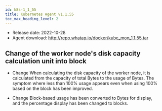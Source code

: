 ```yaml
---
id: k8s-1_1_55
title: Kubernetes Agent v1.1.55
toc_max_heading_level: 2
---
```



-   Release date: 2022-10-28
-   Agent download: http://repo.whatap.io/docker/kube_mon_1.1.55.tar

## Change of the worker node's disk capacity calculation unit into block

-   <Status>Change</Status> When calculating the disk capacity of the worker node, it is calculated from the capacity of total Bytes to the usage of Bytes. The symptom where less than 100% usage appears even when using 100% based on the block has been improved.

-   <Status>Change</Status> Block-based usage has been converted to Bytes for display, and the percentage display has been changed to blocks.
